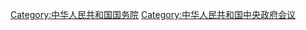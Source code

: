 {{Catmore|中华人民共和国国务院#会议制度}}

[[Category:中华人民共和国国务院|Category:中华人民共和国国务院]]
[[Category:中华人民共和国中央政府会议|Category:中华人民共和国中央政府会议]]